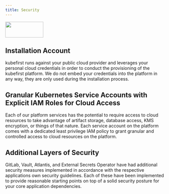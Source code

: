 ```yaml
---
title: Security
---
```



<div
  style={{
    display: "flex",
    justifyContent: "flex-end",
    alignItems: "center",
  }}
>
  <div>
    <img src={config.AWS_LOGO_URL} height="50" width="120" />
  </div>
</div>

## Installation Account

kubefirst runs against your public cloud provider and leverages your personal cloud credentials in order to conduct the provisioning of the kubefirst platform. We do not embed your credentials into the platform in any way, they are only used during the installation process.

## Granular Kubernetes Service Accounts with Explicit IAM Roles for Cloud Access

Each of our platform services has the potential to require access to cloud resources to take advantage of artifact storage, database access, KMS encryption, or things of that nature. Each service account on the platform comes with a dedicated least privilege IAM policy to grant granular and controlled access to cloud resources on the platform.

## Additional Layers of Security

GitLab, Vault, Atlantis, and External Secrets Operator have had additional security measures implemented in accordance with the respective applications own security guidelines. Each of these have been implemented to provide reasonable starting points on top of a solid security posture for your core application dependencies.
